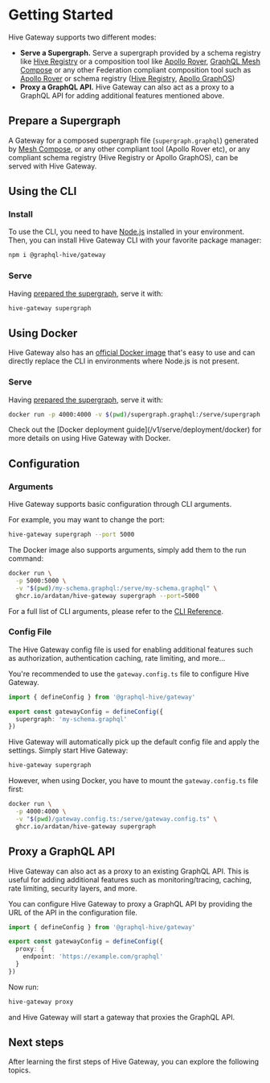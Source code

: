 # Getting Started


Hive Gateway supports two different modes:

- **Serve a Supergraph.** Serve a supergraph provided by a schema registry like
  [Hive Registry](https://the-guild.dev/graphql/hive/docs/features/schema-registry) or a composition
  tool like [Apollo Rover](https://www.apollographql.com/docs/rover/),
  [GraphQL Mesh Compose](/v1/compose) or any other Federation compliant composition tool such as
  [Apollo Rover](https://www.apollographql.com/docs/rover/) or schema registry
  ([Hive Registry](https://the-guild.dev/graphql/hive),
  [Apollo GraphOS](https://www.apollographql.com/docs/graphos/))
- **Proxy a GraphQL API.** Hive Gateway can also act as a proxy to a GraphQL API for adding
  additional features mentioned above.

## Prepare a Supergraph

A Gateway for a composed supergraph file (`supergraph.graphql`) generated by
[Mesh Compose](/v1/compose), or any other compliant tool (Apollo Rover etc), or any compliant schema
registry (Hive Registry or Apollo GraphOS), can be served with Hive Gateway.

## Using the CLI

### Install

To use the CLI, you need to have [Node.js](https://nodejs.org) installed in your environment. Then,
you can install Hive Gateway CLI with your favorite package manager:

```sh npm2yarn
npm i @graphql-hive/gateway
```

### Serve

Having [prepared the supergraph](#prepare-a-supergraph), serve it with:

```sh
hive-gateway supergraph
```

## Using Docker

Hive Gateway also has an
[official Docker image](https://github.com/ardatan/graphql-mesh/pkgs/container/hive-gateway) that's
easy to use and can directly replace the CLI in environments where Node.js is not present.

### Serve

Having [prepared the supergraph](#prepare-a-supergraph), serve it with:

```sh
docker run -p 4000:4000 -v $(pwd)/supergraph.graphql:/serve/supergraph.graphql ghcr.io/ardatan/hive-gateway supergraph
```

<Callout>
  Check out the [Docker deployment guide](/v1/serve/deployment/docker) for more details on using
  Hive Gateway with Docker.
</Callout>

## Configuration

### Arguments

Hive Gateway supports basic configuration through CLI arguments.

For example, you may want to change the port:

```sh
hive-gateway supergraph --port 5000
```

The Docker image also supports arguments, simply add them to the run command:

```sh
docker run \
  -p 5000:5000 \
  -v "$(pwd)/my-schema.graphql:/serve/my-schema.graphql" \
  ghcr.io/ardatan/hive-gateway supergraph --port=5000
```

For a full list of CLI arguments, please refer to the [CLI Reference](./references/cli).

### Config File

The Hive Gateway config file is used for enabling additional features such as authorization,
authentication caching, rate limiting, and more...

You're recommended to use the `gateway.config.ts` file to configure Hive Gateway.

```ts filename="gateway.config.ts"
import { defineConfig } from '@graphql-hive/gateway'

export const gatewayConfig = defineConfig({
  supergraph: 'my-schema.graphql'
})
```

Hive Gateway will automatically pick up the default config file and apply the settings. Simply start
Hive Gateway:

```sh
hive-gateway supergraph
```

However, when using Docker, you have to mount the `gateway.config.ts` file first:

```sh
docker run \
  -p 4000:4000 \
  -v "$(pwd)/gateway.config.ts:/serve/gateway.config.ts" \
  ghcr.io/ardatan/hive-gateway supergraph
```

## Proxy a GraphQL API

Hive Gateway can also act as a proxy to an existing GraphQL API. This is useful for adding
additional features such as monitoring/tracing, caching, rate limiting, security layers, and more.

You can configure Hive Gateway to proxy a GraphQL API by providing the URL of the API in the
configuration file.

```ts filename="gateway.config.ts"
import { defineConfig } from '@graphql-hive/gateway'

export const gatewayConfig = defineConfig({
  proxy: {
    endpoint: 'https://example.com/graphql'
  }
})
```

Now run:

```sh
hive-gateway proxy
```

and Hive Gateway will start a gateway that proxies the GraphQL API.

## Next steps

After learning the first steps of Hive Gateway, you can explore the following topics.

<Cards>
  <Cards.Card
    arrow
    title="Serve a Supergraph from Hive Registry"
    href="/v1/serve/schema-registry/hive"
  />
  <Cards.Card
    arrow
    title="Serve a Supergraph from Apollo GraphOS"
    href="/v1/serve/schema-registry/graphos"
  />
  <Cards.Card
    arrow
    title="Proxy a GraphQL API"
    href="/v1/serve/references/config#configure-hive-gateway-as-a-graphql-proxy"
  />
</Cards>
